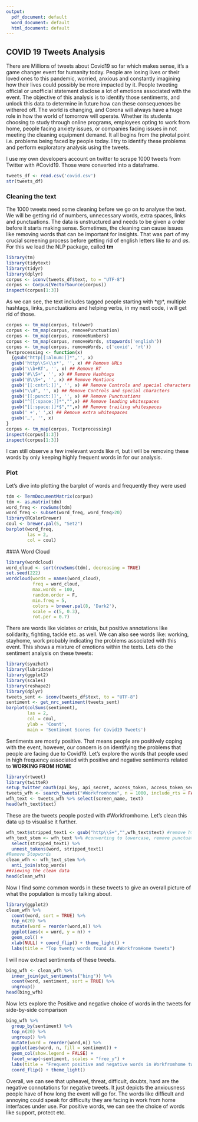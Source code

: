 ---
output:
  pdf_document: default
  word_document: default
  html_document: default
---
## COVID 19 Tweets Analysis
There are Millions of tweets about Covid19 so far which makes sense, it’s a game changer event for humanity today. People are losing lives or their loved ones to this pandemic, worried, anxious and constantly imagining how their lives could possibly be more impacted by it. People tweeting official or unofficial statement disclose a lot of emotions associated with the event. The objective of this analysis is to identify those sentiments, and unlock this data to determine in future how can these consequences be withered off. The world is changing, and Corona will always have a huge role in how the world of tomorrow will operate. Whether its students choosing to study through online programs, employees opting to work from home, people facing anxiety issues, or companies facing issues in not meeting the cleaning equipment demand. It all begins from the pivotal point i.e. problems being faced by people today. I try to identify these problems and perform exploratory analysis using the tweets.

I use my own developers account on twitter to scrape 1000 tweets from Twitter with #Covid19. Those were converted into a dataframe. 

```{r}
tweets_df <- read.csv('covid.csv')
str(tweets_df)
```

### Cleaning the text 
The 1000 tweets need some cleaning before we go on to analyse the text. We will be getting rid of numbers, unnecessary words, extra spaces, links and punctuations. The data is unstructured and needs to be given a order before it starts making sense. Sometimes, the cleaning can cause issues like removing words that can be important for insights. That was part of my crucial screening process before getting rid of english letters like *to* and *as*. For this we load the NLP package, called **tm**

```{r}
library(tm)
library(tidytext)
library(tidyr)
library(dplyr)
corpus <- iconv(tweets_df$text, to = "UTF-8")
corpus <- Corpus(VectorSource(corpus))
inspect(corpus[1:3])
```

As we can see, the text includes tagged people starting with *@*, multiple hashtags, links, punctuations and helping verbs, in my next code, i will get rid of those. 

```{r}
corpus <- tm_map(corpus, tolower)
corpus <- tm_map(corpus, removePunctuation)
corpus <- tm_map(corpus, removeNumbers)
corpus <- tm_map(corpus, removeWords, stopwords('english'))
corpus <- tm_map(corpus, removeWords, c('covid', 'rt'))
Textprocessing <- function(x)
  {gsub("http[[:alnum:]]*",'', x)
  gsub('http\\S+\\s*', '', x) ## Remove URLs
  gsub('\\b+RT', '', x) ## Remove RT
  gsub('#\\S+', '', x) ## Remove Hashtags
  gsub('@\\S+', '', x) ## Remove Mentions
  gsub('[[:cntrl:]]', '', x) ## Remove Controls and special characters
  gsub("\\d", '', x) ## Remove Controls and special characters
  gsub('[[:punct:]]', '', x) ## Remove Punctuations
  gsub("^[[:space:]]*","",x) ## Remove leading whitespaces
  gsub("[[:space:]]*$","",x) ## Remove trailing whitespaces
  gsub(' +',' ',x) ## Remove extra whitespaces
  gsub('…', '', x)
}
corpus <- tm_map(corpus, Textprocessing)
inspect(corpus[1:3])
inspect(corpus[1:3])
```

I can still observe a few irrelevant words like rt, but i will be removing these words by only keeping highly frequent words in for our analysis.

### Plot
Let's dive into plotting the barplot of words and frequently they were used

```{r}
tdm <- TermDocumentMatrix(corpus)
tdm <- as.matrix(tdm)
word_freq <- rowSums(tdm)
word_freq <- subset(word_freq, word_freq>20) 
library(RColorBrewer)
coul <- brewer.pal(5, "Set2")
barplot(word_freq,
        las = 2,
        col = coul)
```

###A Word Cloud
```{r}
library(wordcloud)
word_cloud <- sort(rowSums(tdm), decreasing = TRUE)
set.seed(222)
wordcloud(words = names(word_cloud),
          freq = word_cloud,
          max.words = 100,
          random.order = F,
          min.freq = 5,
          colors = brewer.pal(8, 'Dark2'),
          scale = c(5, 0.3),
          rot.per = 0.7)

```

There are words like violates or crisis, but positive annotations like solidarity, fighting, tackle etc. as well. We can also see words like: working, stayhome, work probably indicating the problems associated with this event. This shows a mixture of emotions within the texts. Lets do the sentiment analysis on these tweets:

```{r}
library(syuzhet)
library(lubridate)
library(ggplot2)
library(scales)
library(reshape2)
library(dplyr)
tweets_sent <- iconv(tweets_df$text, to = "UTF-8")
sentiment <- get_nrc_sentiment(tweets_sent)
barplot(colSums(sentiment),
        las = 2,
        col = coul,
        ylab = 'Count',
        main = 'Sentiment Scores for Covid19 Tweets')
```


Sentiments are mostly positive. That means people are positively coping with the event, however, our concern is on identifying the problems that people are facing due to Covid19. Let's explore the words that people used in high frequency associated with positive and negative sentiments related to **WORKING FROM HOME**

```{r}
library(rtweet)
library(twitteR)
setup_twitter_oauth(api_key, api_secret, access_token, access_token_secret)
tweets_wfh <- search_tweets("#Workfromhome", n = 1000, include_rts = FALSE)
wfh_text <- tweets_wfh %>% select(screen_name, text) 
head(wfh_text$text)
```

These are the tweets people posted with #Workfromhome. Let's clean this data up to visualise it further.

```{r}
wfh_text$stripped_text1 <- gsub("http\\S+","",wfh_text$text) #remove http elements
wfh_text_stem <- wfh_text %>% #converting to lowercase, remove punctuation and add id
  select(stripped_text1) %>%
  unnest_tokens(word, stripped_text1)
#Remove Stopwords
clean_wfh <- wfh_text_stem %>%
  anti_join(stop_words)
##Viewing the clean data
head(clean_wfh)
```

Now I find some common words in these tweets to give an overall picture of what the population is mostly talking about.

```{r}
library(ggplot2)
clean_wfh %>%
  count(word, sort = TRUE) %>%
  top_n(20) %>%
  mutate(word = reorder(word,n)) %>%
  ggplot(aes(x = word, y = n)) +
  geom_col() +
  xlab(NULL) + coord_flip() + theme_light() +
  labs(title = "Top twenty words found in #WorkfromHome tweets")
```

I will now extract sentiments of these tweets. 
```{r}
bing_wfh <- clean_wfh %>%
  inner_join(get_sentiments("bing")) %>%
  count(word, sentiment, sort = TRUE) %>%
  ungroup()
head(bing_wfh)
```
Now lets explore the Positive and negative choice of words in the tweets for side-by-side comparison

```{r}
bing_wfh %>%
  group_by(sentiment) %>%
  top_n(20) %>%
  ungroup() %>%
  mutate(word = reorder(word,n)) %>%
  ggplot(aes(word, n, fill = sentiment)) +
  geom_col(show.legend = FALSE) +
  facet_wrap(~sentiment, scales = "free_y") +
  labs(title = "Frequent positive and negative words in Workfromhome tweets") +
  coord_flip() + theme_light()
```
Overall, we can see that upheavel, threat, difficult, doubts, hard are the negative connotations for negative tweets. It just depicts the anxiousness people have of how long the event will go for. The words like difficult and annoying could speak for difficulty they are facing in work from home interfaces under use. For positive words, we can see the choice of words like support, protect etc.

